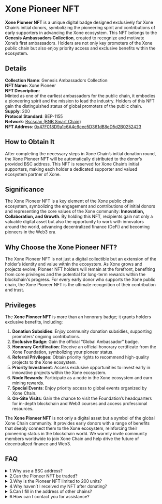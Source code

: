 # Xone Pioneer NFT

**Xone Pioneer NFT** is a unique digital badge designed exclusively for Xone Chain’s initial donors, symbolizing the pioneering spirit and contributions of early supporters in advancing the Xone ecosystem. This NFT belongs to the **Genesis Ambassadors Collection**, created to recognize and motivate Xone’s first ambassadors. Holders are not only key promoters of the Xone public chain but also enjoy priority access and exclusive benefits within the ecosystem.

## Details

**Collection Name**: Genesis Ambassadors Collection\
**NFT Name**: Xone Pioneer\
**NFT Description**:\
Minted as one of the earliest ambassadors for the public chain, it embodies a pioneering spirit and the mission to lead the industry. Holders of this NFT gain the distinguished status of global promoters of the public chain.\
**Supply**: 200\
**Protocol Standard**: BEP-1155\
**Network**: [Bscscan (BNB Smart Chain)](https://www.bnbchain.org/en)\
**NFT Address**: [0x47F018D9a1c6A4c6cee5D361dB8eD5d2B0252423](https://bscscan.com/address/0x47F018D9a1c6A4c6cee5D361dB8eD5d2B0252423)


## How to Obtain It

After completing the necessary steps in Xone Chain’s initial donation round, the Xone Pioneer NFT will be automatically distributed to the donor’s provided BSC address. This NFT is reserved for Xone Chain’s initial supporters, making each holder a dedicated supporter and valued ecosystem partner of Xone.

## Significance

The Xone Pioneer NFT is a key element of the Xone public chain ecosystem, symbolizing the engagement and contributions of initial donors and representing the core values of the Xone community: **Innovation, Collaboration, and Growth**. By holding this NFT, recipients gain not only a valuable digital asset but also the opportunity to work with innovators around the world, advancing decentralized finance (DeFi) and becoming pioneers in the Web3 era.

## Why Choose the Xone Pioneer NFT?

The Xone Pioneer NFT is not just a digital collectible but an extension of the holder’s identity and value within the ecosystem. As Xone grows and projects evolve, Pioneer NFT holders will remain at the forefront, benefiting from core privileges and the potential for long-term rewards within the blockchain's progress. For every early donor who supports the Xone public chain, the Xone Pioneer NFT is the ultimate recognition of their contribution and trust.

## Privileges

The **Xone Pioneer NFT** is more than an honorary badge; it grants holders exclusive benefits, including:

1. **Donation Subsidies**: Enjoy community donation subsidies, supporting promoters’ ongoing contributions.
2. **Exclusive Badge**: Gain the official “Global Ambassador” badge.
3. **Honorary Certification**: Receive an official honorary certificate from the Xone Foundation, symbolizing your pioneer status.
4. **Referral Privileges**: Obtain priority rights to recommend high-quality projects to the Xone ecosystem.
5. **Priority Investment**: Access exclusive opportunities to invest early in innovative projects within the Xone ecosystem.
6. **Node Rewards**: Participate as a node in the Xone ecosystem and earn mining rewards.
7. **Special Events**: Enjoy priority access to global events organized by Xone Chain.
8. **On-Site Visits**: Gain the chance to visit the Foundation’s headquarters for in-depth blockchain and Web3 courses and access professional resources.

The **Xone Pioneer NFT** is not only a digital asset but a symbol of the global Xone Chain community. It provides early donors with a range of benefits that deeply connect them to the Xone ecosystem, reinforcing their pioneering status in the blockchain world. We warmly invite community members worldwide to join Xone Chain and help drive the future of decentralized finance and Web3.

## FAQ

<details>

<summary>1.Why use a BSC address?</summary>

The **Xone Pioneer NFT** is issued on the BNB Smart Chain (BSC) and follows the BEP-1155 standard. Using a BSC address ensures the smooth distribution of the NFT and donation subsidies, while also supporting compatibility with other functions within the Xone Chain ecosystem. Therefore, all donors must provide a compatible BSC address to reliably receive assets and benefits on-chain.

</details>

<details>

<summary>2.Can the Pioneer NFT be traded?</summary>

Yes, the Pioneer NFT is a BEP-1155 standard NFT on the BSC network, allowing for free trading. Holders can choose to sell, transfer, or keep the NFT to enjoy its benefits. Note that when the NFT is sold or transferred, all associated privileges will transfer to the new holder.

</details>

<details>

<summary>3.Why is the Pioneer NFT limited to 200 units?</summary>

Only 200 Pioneer NFTs were issued to honor the earliest supporters of Xone Chain with exclusive privileges. This limited release increases the NFT’s uniqueness and rarity, symbolizing the key role of early donors in the Xone Chain ecosystem and ensuring that each holder’s benefits and status are recognized.

</details>

<details>

<summary>4.Why haven’t I received my NFT after donating?</summary>

If you completed your donation but haven’t received your Pioneer NFT within the expected time, please check the following:

* **Verify your BSC address**: Ensure that the address you provided is correct and BSC-compatible.
* **Transaction Confirmation**: Check that your donation transaction was successfully confirmed.
* **Processing Time**: NFT distribution may take time, depending on network congestion.

If everything appears correct and you still haven’t received the NFT, please contact our support team below, and we’ll assist you in resolving the issue.

</details>

<details>

<summary>5.Can I fill in the address of other chains?</summary>

Xone Pioneer NFT is issued based on the BNB Smart Chain (BSC) network and adopts the BEP-1155 standard. Therefore, all donors need to provide an address compatible with the BSC network to ensure the correct issuance of NFTs and the acquisition of rights and interests. Filling in the address of other chains may result in the failure to successfully receive NFTs or the inability to enjoy the relevant rights and interests in the Xone ecosystem. In order to ensure the security of your assets and the integrity of your rights and interests, it is recommended that you use a BSC address.

</details>

<details>

<summary>6.How can I contact you for assistance?</summary>

For any help or support, please contact us:

**Support:** [support@xone.org](mailto:support@xone.org)

**Official:** [hello@xone.org](mailto:hello@xone.org)

**Business:** [business@xone.org](mailto:business@xone.org)

**News:** [Medium](https://medium.com/@xone\_chain)

**Community:** [Telegram](https://t.me/Xone\_Group) | [Twitter](https://x.com/xone\_chain)

</details>
